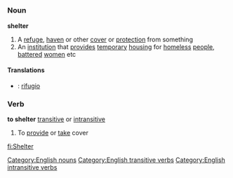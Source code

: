 =={{en}}==
===Noun===
'''shelter'''
#A [[refuge]], [[haven]] or other [[cover]] or [[protection]] from something
#An [[institution]] that [[provide]]s [[temporary]] [[housing]] for [[homeless]] [[people]], [[battered]] [[women]] etc
====Translations====
*{{it}}: [[rifugio]]
===Verb===
'''to shelter''' [[transitive]] or [[intransitive]]
#To [[provide]] or [[take]] cover
[[Category:English nouns]]
[[Category:English transitive verbs]]
[[Category:English intransitive verbs]]

[[fi:Shelter]]